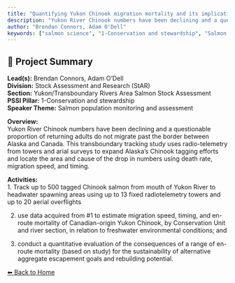 ---
title: "Quantifying Yukon Chinook migration mortality and its implications for fisheries management and rebuilding under the Fish Stock Provisions of the Fisheries Act"
description: "Yukon River Chinook numbers have been declining and a questionable proportion of returning adults do not migrate past the border between Alaska and Canada. This transboundary tracking study uses radio-telemetry from towers and arial surveys to expand Alaska’s Chinook tagging efforts and locate the area and cause of the drop in numbers using death rate, migration speed, and timing."
author: "Brendan Connors, Adam O'Dell"
keywords: ["salmon science", "1-Conservation and stewardship", "Salmon population monitoring and assessment", "Stock Assessment and Research (StAR)", "Yukon/Transboundary Rivers Area Salmon Stock Assessment"]
---

## 🧬 Project Summary

**Lead(s):** Brendan Connors, Adam O'Dell  
**Division:** Stock Assessment and Research (StAR)  
**Section:** Yukon/Transboundary Rivers Area Salmon Stock Assessment  
**PSSI Pillar:** 1-Conservation and stewardship  
**Speaker Theme:** Salmon population monitoring and assessment  

**Overview:**  
Yukon River Chinook numbers have been declining and a questionable proportion of returning adults do not migrate past the border between Alaska and Canada. This transboundary tracking study uses radio-telemetry from towers and arial surveys to expand Alaska’s Chinook tagging efforts and locate the area and cause of the drop in numbers using death rate, migration speed, and timing.   

**Activities:**  
1. Track up to 500 tagged Chinook salmon from mouth of Yukon River to headwater spawning areas using up to 13 fixed radiotelemetry towers and up to 20 aerial overflights 
2. use data acquired from #1 to estimate migration speed, timing, and en-route mortality of Canadian-origin Yukon Chinook, by Conservation Unit and river section, in relation to freshwater environmental conditions; and
3. conduct a quantitative evaluation of the consequences of a range of en-route mortality (based on study) for the sustainability of alternative aggregate escapement goals and rebuilding potential.

[⬅ Back to Home](../index.qmd)
